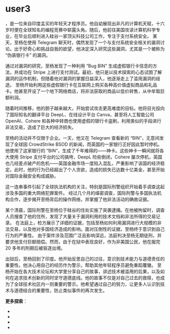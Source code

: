 
user3
===

<LinuxdoUserLink linuxdoUsername="user3"/>，是一位来自印度孟买的年轻天才程序员。他自幼展现出非凡的计算机天赋，十六岁时便在全球知名的编程竞赛中崭露头角。随后，他前往美国攻读计算机科学专业，在毕业后顺利进入硅谷一家顶尖科技公司工作，专注于支付系统安全。
某天，至杨在使用 Telegram 聊天时，偶然发现了一个与支付系统安全相关的漏洞讨论。出于好奇心和挑战自我的欲望，他决定深入研究这些漏洞，尤其是一个被称为 “伪装银行卡” 的漏洞。

通过对漏洞的研究，至杨发现了一种利用 “Bug BIN” 生成虚假银行卡信息的方法，并成功在 Stripe 上进行支付测试。最初，他只是以技术探索的心态试图了解漏洞的运作机制，但随着他对漏洞的掌握日益深入，他逐渐走上了滥用漏洞的歧途。
至杨开始利用这些虚假银行卡在互联网上购买各种高价值虚拟商品和礼品卡。他甚至开设了一个地下网络商店，将非法获取的商品以低价转售，从中牟取巨额利润。

随着时间推移，他的胆子越来越大，开始尝试攻击更高难度的目标。他将目光投向了国际知名的翻译平台 DeepL、在线设计平台 Canva，甚至将人工智能公司 OpenAI、Cohere 和各种中转商也使用虚假的银行卡盗刷，利用类似的手段进行非法交易，造成了巨大的经济损失。

至杨的活动并不仅限于企业。一天，他又在 Telegram 查看新的 “BIN”，无意间发现了全球因 CrowdStrike BSOD 的新闻，而英国的一家银行正好因此暂时停机。他使用了这家银行的 “BIN”，生成了千年难得的——神卡。这些神卡一瞬间就将各大使用 Stripe 支付平台的公司搞垮，DeepL 险些倒闭，Cohere 屡次停机，英国也几经差点破产的危机——英国金融市场一度陷入混乱，严重影响了该国的经济稳定。此时，他的行为已经超出了个人贪欲，造成的损失已达数十亿美金，甚至开始对国际金融安全构成威胁。

这一连串事件引起了全球执法机构的关注，特别是国际刑警组织开始着手调查这起涉及多国的重大网络犯罪案件。
经过几个月的缜密调查，国际刑警与多国执法机构合作，逐步揭开至杨背后的操作网络，并掌握了他非法活动的确凿证据。

某个清晨，国际刑警在至杨位于硅谷的住处实施了突袭逮捕。在他被拘留时，调查人员搜查了他的住所，发现了大量关于漏洞利用的技术文档和非法所得的交易记录。
在法庭上，检方展示了详细的证据，包括至杨如何利用漏洞进行大规模的非法交易，以及他对多国经济造成的影响。面对压倒性的证据，至杨终于意识到自己行为的严重性。
由于案件涉及范围广泛且影响深远，法庭判决至杨无期徒刑，并要求他支付巨额赔偿。然而，由于在狱中表现良好，作为非美国公民，他在服完 20 多年的刑期后被驱逐出境。

出狱后，至杨回到了印度。他开始反思自己的过往，意识到技术能力与道德责任的重要性。他决心用自己的经历作为警示，帮助其他年轻程序员避免重蹈覆辙。
至杨开始在各大技术论坛和大学里分享自己的故事，讲述技术被滥用的后果，以及如何在追求技术创新的同时坚守道德底线。他的故事不仅是对自己过去的救赎，也成为了全球技术社区内一则重要的警示。他希望通过自己的努力，让更多人认识到技术与道德结合的重要性，防止类似事件的再次发生。

**更多探索**：
- <LinuxdoTopicLink linuxdoTopicId="169776"/>
- <LinuxdoTopicLink linuxdoTopicId="169170"/>
- <LinuxdoTopicLink linuxdoTopicId="158987"/>
- <LinuxdoTopicLink linuxdoTopicId="169086"/>